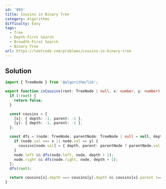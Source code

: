 ```yaml
---
id: '993'
title: Cousins in Binary Tree
category: Algorithms
difficulty: Easy
tags:
  - Tree
  - Depth-First Search
  - Breadth-First Search
  - Binary Tree
url: https://leetcode.com/problems/cousins-in-binary-tree
---
```


## Solution

```typescript filename="solution.ts" copy
import { TreeNode } from '@algorithm/lib';

export function isCousins(root: TreeNode | null, x: number, y: number): boolean {
  if (!root) {
    return false;
  }

  const cousins = {
    [x]: { depth: -1, parent: -1 },
    [y]: { depth: -1, parent: -1 },
  };

  const dfs = (node: TreeNode, parentNode: TreeNode | null = null, depth = 0) => {
    if (node.val === x || node.val == y) {
      cousins[node.val] = { depth, parent: parentNode ? parentNode.val : -1 };
    }
    node.left && dfs(node.left, node, depth + 1);
    node.right && dfs(node.right, node, depth + 1);
  };
  dfs(root);

  return cousins[x].depth === cousins[y].depth && cousins[x].parent !== cousins[y].parent;
}
```
